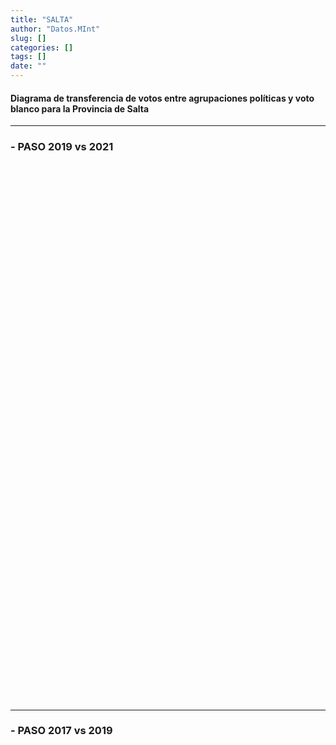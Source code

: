 ```yaml
---
title: "SALTA"
author: "Datos.MInt"
slug: []
categories: []
tags: []
date: ""
---
```

<style type="text/css">
.main-container {
  max-width: 1800px;
  margin-left: auto;
  margin-right: auto;
}
</style>


#### **Diagrama de transferencia de votos entre agrupaciones políticas y voto blanco para la Provincia de Salta**


----------

### -  PASO 2019 vs 2021

```{=html }
<div class="flourish-embed flourish-sankey" data-src="visualisation/7264496" style = "height: 860px; width: 1050px;"><script src="https://public.flourish.studio/resources/embed.js"></script></div>
```


------------

### - PASO 2017 vs 2019

```{=html }
<div class="flourish-embed flourish-sankey" data-src="visualisation/7264182" style = "height: 860px; width: 1050px;"><script src="https://public.flourish.studio/resources/embed.js"></script></div>
```
